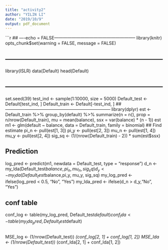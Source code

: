 ```yaml
---
title: "activity2"
author: "YILIN LI"
date: "2019/10/9"
output: pdf_document
---
```


```r


## ----echo = FALSE--------------------------------------------------------
library(knitr)
opts_chunk$set(warning = FALSE, message = FALSE)


## ------------------------------------------------------------------------
library(ISLR)
data(Default)
head(Default)

## ------------------------------------------------------------------------
set.seed(39)
test_ind <- sample(1:10000, size = 5000)
Default_test <- Default[test_ind, ]
Default_train <- Default[-test_ind, ]
## ------------------------------------------------------------------------
library(dplyr)
est <- Default_train %>%
  group_by(default) %>%
  summarize(n = n(),
            prop = n/nrow(Default_train),
            mu = mean(balance),
            ssx = var(balance) * (n - 1))
est
m1 <- glm(default ~ balance,
          data = Default_train,
          family = binomial)
## Find estimate 
pi_n <- pull(est[1, 3])
pi_y <- pull(est[2, 3])
mu_n <- pull(est[1, 4])
mu_y <- pull(est[2, 4])
sig_sq <- (1/(nrow(Default_train) - 2)) * 
  sum(est$ssx)

## Prediction 
log_pred <- predict(m1, newdata = Default_test, type = "response")
d_n <- my_lda(Default_test$balance, pi_n, mu_n, sig_sq)
d_y <- my_lda(Default_test$balance,pi_y, mu_y, sig_sq)
my_log_pred <- ifelse(log_pred < 0.5, "No", "Yes")
my_lda_pred <- ifelse(d_n > d_y,"No", "Yes")

## conf table 
conf_log <- table(my_log_pred,
                   Default_test$default)
conf_lda <- table(my_lda_pred,
                   Default_test$default)

## 
MSE_log <- (1/nrow(Default_test)) *(conf_log[2, 1] + conf_log[1, 2])
MSE_lda <- (1/nrow(Default_test)) * (conf_lda[2, 1] + conf_lda[1, 2])
